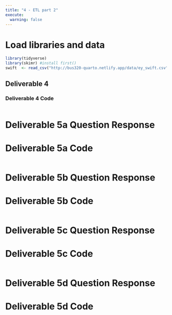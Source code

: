 ```yaml
---
title: "4 - ETL part 2"
execute: 
  warning: false
---
```




# Load libraries and data

```r
library(tidyverse)
library(skimr) #install first()
swift  <- read_csv("http://bus320-quarto.netlify.app/data/ey_swift.csv")
```

## Deliverable 4 


### Deliverable 4 Code
```r

```




# Deliverable 5a Question Response


# Deliverable 5a Code
```r

```


# Deliverable 5b Question Response


# Deliverable 5b Code
```r

```


# Deliverable 5c Question Response


# Deliverable 5c Code
```r

```


# Deliverable 5d Question Response


# Deliverable 5d Code
```r

```
